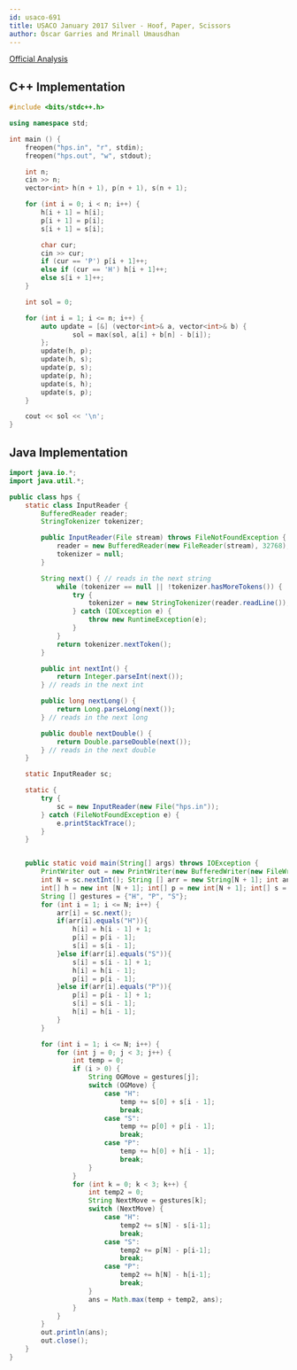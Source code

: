 ```yaml
---
id: usaco-691
title: USACO January 2017 Silver - Hoof, Paper, Scissors
author: Óscar Garries and Mrinall Umausdhan
---
```


[Official Analysis](http://www.usaco.org/current/data/sol_hps_silver_jan17.html)

<LanguageSection>
<CPPSection>

## C++ Implementation

```cpp
#include <bits/stdc++.h>

using namespace std;

int main () {
	freopen("hps.in", "r", stdin);
	freopen("hps.out", "w", stdout);

	int n;
	cin >> n;
	vector<int> h(n + 1), p(n + 1), s(n + 1);

	for (int i = 0; i < n; i++) {
		h[i + 1] = h[i];
		p[i + 1] = p[i];
		s[i + 1] = s[i];

		char cur;
		cin >> cur;
		if (cur == 'P') p[i + 1]++;
		else if (cur == 'H') h[i + 1]++;
		else s[i + 1]++;
	}

	int sol = 0;

	for (int i = 1; i <= n; i++) {
		auto update = [&] (vector<int>& a, vector<int>& b) {
				sol = max(sol, a[i] + b[n] - b[i]);
		};
		update(h, p);
		update(h, s);
		update(p, s);
		update(p, h);
		update(s, h);
		update(s, p);
	}

	cout << sol << '\n';
}

```

</CPPSection>
<JavaSection>

## Java Implementation

```java
import java.io.*;
import java.util.*;

public class hps {
    static class InputReader {
        BufferedReader reader;
        StringTokenizer tokenizer;

        public InputReader(File stream) throws FileNotFoundException {
            reader = new BufferedReader(new FileReader(stream), 32768);
            tokenizer = null;
        }

        String next() { // reads in the next string
            while (tokenizer == null || !tokenizer.hasMoreTokens()) {
                try {
                    tokenizer = new StringTokenizer(reader.readLine());
                } catch (IOException e) {
                    throw new RuntimeException(e);
                }
            }
            return tokenizer.nextToken();
        }

        public int nextInt() {
            return Integer.parseInt(next());
        } // reads in the next int

        public long nextLong() {
            return Long.parseLong(next());
        } // reads in the next long

        public double nextDouble() {
            return Double.parseDouble(next());
        } // reads in the next double
    }

    static InputReader sc;

    static {
        try {
            sc = new InputReader(new File("hps.in"));
        } catch (FileNotFoundException e) {
            e.printStackTrace();
        }
    }


    public static void main(String[] args) throws IOException {
        PrintWriter out = new PrintWriter(new BufferedWriter(new FileWriter("hps.out")));
        int N = sc.nextInt(); String [] arr = new String[N + 1]; int ans = 0;
        int[] h = new int [N + 1]; int[] p = new int[N + 1]; int[] s = new int[N + 1];
        String [] gestures = {"H", "P", "S"};
        for (int i = 1; i <= N; i++) {
            arr[i] = sc.next();
            if(arr[i].equals("H")){
                h[i] = h[i - 1] + 1;
                p[i] = p[i - 1];
                s[i] = s[i - 1];
            }else if(arr[i].equals("S")){
                s[i] = s[i - 1] + 1;
                h[i] = h[i - 1];
                p[i] = p[i - 1];
            }else if(arr[i].equals("P")){
                p[i] = p[i - 1] + 1;
                s[i] = s[i - 1];
                h[i] = h[i - 1];
            }
        }

        for (int i = 1; i <= N; i++) {
            for (int j = 0; j < 3; j++) {
                int temp = 0;
                if (i > 0) {
                    String OGMove = gestures[j];
                    switch (OGMove) {
                        case "H":
                            temp += s[0] + s[i - 1];
                            break;
                        case "S":
                            temp += p[0] + p[i - 1];
                            break;
                        case "P":
                            temp += h[0] + h[i - 1];
                            break;
                    }
                }
                for (int k = 0; k < 3; k++) {
                    int temp2 = 0;
                    String NextMove = gestures[k];
                    switch (NextMove) {
                        case "H":
                            temp2 += s[N] - s[i-1];
                            break;
                        case "S":
                            temp2 += p[N] - p[i-1];
                            break;
                        case "P":
                            temp2 += h[N] - h[i-1];
                            break;
                    }
                    ans = Math.max(temp + temp2, ans);
                }
            }
        }
        out.println(ans);
        out.close();
    }
}
```

</JavaSection>
</LanguageSection>
